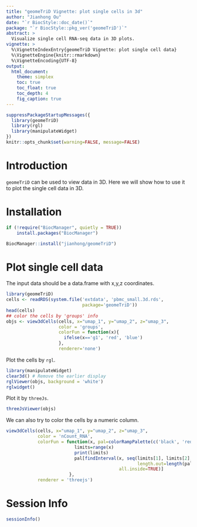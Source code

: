 ```yaml
---
title: "geomeTriD Vignette: plot single cells in 3d"
author: "Jianhong Ou"
date: "`r BiocStyle::doc_date()`"
package: "`r BiocStyle::pkg_ver('geomeTriD')`"
abstract: >
  Visualize single cell RNA-seq data in 3D plots.
vignette: >
  %\VignetteIndexEntry{geomeTriD Vignette: plot single cell data}
  %\VignetteEngine{knitr::rmarkdown}
  %\VignetteEncoding{UTF-8}
output:
  html_document:
    theme: simplex
    toc: true
    toc_float: true
    toc_depth: 4
    fig_caption: true
---
```


```r
suppressPackageStartupMessages({
  library(geomeTriD)
  library(rgl)
  library(manipulateWidget)
})
knitr::opts_chunk$set(warning=FALSE, message=FALSE)
```

# Introduction

`geomeTriD` can be used to view data in 3D. Here we will show how to use it 
to plot the single cell data in 3D.

# Installation

```r
if (!require("BiocManager", quietly = TRUE))
    install.packages("BiocManager")

BiocManager::install("jianhong/geomeTriD")
```


# Plot single cell data

The input data should be a data.frame with x,y,z coordinates.

```r
library(geomeTriD)
cells <- readRDS(system.file('extdata', 'pbmc_small.3d.rds',
                             package='geomeTriD'))
head(cells)
## color the cells by 'groups' info
objs <- view3dCells(cells, x="umap_1", y="umap_2", z="umap_3",
                    color = 'groups',
                    colorFun = function(x){
                      ifelse(x=='g1', 'red', 'blue')
                    },
                    renderer='none')
```

Plot the cells by `rgl`.
```r
library(manipulateWidget)
clear3d() # Remove the earlier display
rglViewer(objs, background = 'white')
rglwidget()
```

Plot it by `threeJs`.
```r
threeJsViewer(objs)
```

We can also try to color the cells by a numeric column.
```r
view3dCells(cells, x="umap_1", y="umap_2", z="umap_3",
            color = 'nCount_RNA',
            colorFun = function(x, pal=colorRampPalette(c('black', 'red'))(5)){
                          limits=range(x)
                          print(limits)
                          pal[findInterval(x, seq(limits[1], limits[2], 
                                                  length.out=length(pal)+1),
                                           all.inside=TRUE)]
                        },
            renderer = 'threejs')
```


# Session Info
```r
sessionInfo()
```

